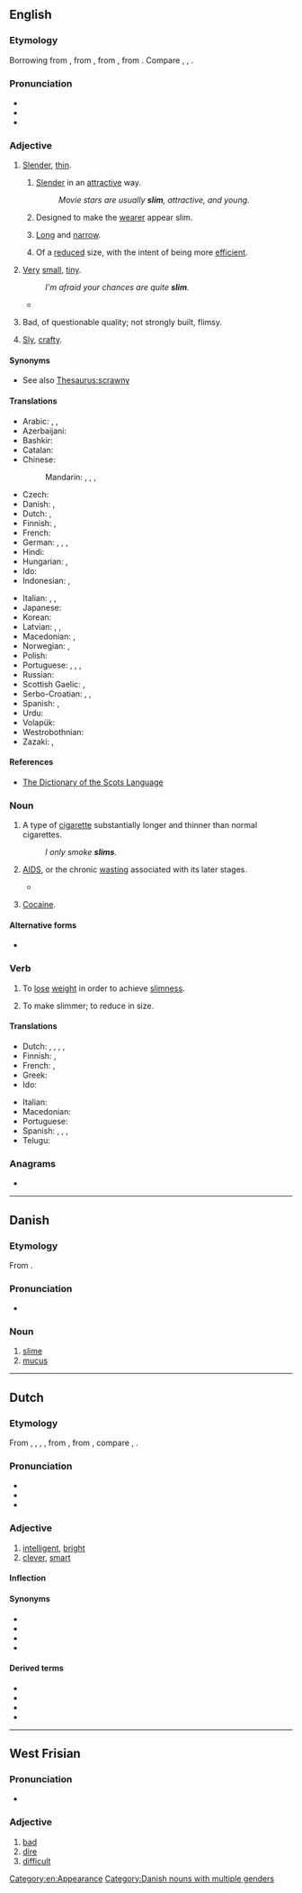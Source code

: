{{also|Slim|SLiM|slím}}
==English==

===Etymology===
Borrowing from {{bor|en|nl|slim||bad, sly, clever}}, from {{der|en|dum|slim||bad, crooked}}, from {{der|en|odt|*slimb}}, from {{der|en|gem-pro|*slimbaz||oblique, crooked}}. Compare {{cog|nl|slim||smart, clever, crafty}} {{cog|gmh|slimp||slanting, awry}}, {{cog|de|schlimm||bad}}, {{cog|fy|slim||bad, dire}}.

===Pronunciation===
* {{IPA|/slɪm/|lang=en}}
* {{audio|en-us-slim.ogg|Audio (US)|lang=en}}
* {{rhymes|ɪm|lang=en}}

===Adjective===
{{en-adj|slimmer}}

# [[slender|Slender]], [[thin]].
## {{lb|en|of a person or a person's build}} [[slender|Slender]] in an [[attractive]] way.
##: ''Movie stars are usually '''slim''', attractive, and young.''
## {{lb|en|by extension|of clothing}} Designed to make the [[wearer]] appear slim.
## {{lb|en|of an object}} [[long|Long]] and [[narrow]].
## {{lb|en|of a workforce}} Of a [[reduced]] size, with the intent of being more [[efficient]].
# {{lb|en|of something abstract like a chance or margin}} [[very|Very]] [[small]], [[tiny]].
#: ''I'm afraid your chances are quite '''slim'''.''
#* {{quote-journal
|date=January 15, 2011
|author=Saj Chowdhury
|title=Man City 4 - 3 Wolves
|work=BBC
|url=http://news.bbc.co.uk/sport2/hi/football/eng_prem/9357962.stm
|page=
|passage=Wolves' debatable third in the last 10 minutes, with the ball only crossing the line by the '''slimmest''' of margins if at all, ensured a cracking finale, although City would have been left aggrieved had they let the win slip.}}
# {{lb|en|rural|Northern England|Scotland}} Bad, of questionable quality; not strongly built, flimsy.
#: {{ux|en|A '''slimly'''-shod lad;}} {{ux|en|a '''slimly'''-made cart.}}
# {{lb|en|South Africa|obsolete|_|in|_|UK}} [[sly|Sly]], [[crafty]]. <!--appears in Chambers 1908 unglossed-->

====Synonyms====
* See also [[Thesaurus:scrawny]]

====Translations====
{{trans-top|slender}}
* Arabic: {{t|ar|نَحِيل}}, {{t|ar|نَحِيف}}, {{t|ar|أَهِيف}}
* Azerbaijani: {{t+|az|incə}}
* Bashkir: {{t|ba|ябыҡ|sc=Cyrl}}
* Catalan: {{t+|ca|prim}}
* Chinese:
*: Mandarin: {{t+|cmn|苗條|sc=Hani}}, {{t+|cmn|苗条|tr=miáotiáo|sc=Hani}}, {{t+|cmn|纖細|sc=Hani}}, {{t+|cmn|纤细|tr=xiānxì|sc=Hani}}
* Czech: {{t+|cs|štíhlý|m}}
* Danish: {{t+|da|slank}}, {{t+|da|tynd}}
* Dutch: {{t+|nl|slank}}, {{t+|nl|dun}}
* Finnish: {{t+|fi|hoikka}}, {{t+|fi|laiha}}
* French: {{t+|fr|mince}}
* German: {{t+|de|schlank}}, {{t+|de|schmal}}, {{t+|de|dünn}}, {{t+|de|schmal}}
* Hindi: {{t+|hi|पतला|tr=patlā}}
* Hungarian: {{t+|hu|karcsú}}, {{t+|hu|vékony}}
* Ido: {{t+|io|dina}}
* Indonesian: {{t+|id|langsing}}, {{t+|id|ramping}}
{{trans-mid}}
* Italian: {{t+|it|snello}}, {{t+|it|magro}}, {{t+|it|affusolato}}
* Japanese: {{t|ja|ほっそり|tr=hossori-shita|alt=ほっそりした|sc=Jpan}}
* Korean: {{t+|ko|날씬하다}}
* Latvian: {{t|lv|slaids}}, {{t|lv|tievs}}, {{t|lv|smuidrs|m}}
* Macedonian: {{t|mk|слаб|m|tr=slab}}, {{t|mk|тенок|m|tr=ténok}}
* Norwegian: {{t|no|slank}}, {{t+|no|tynn}}
* Polish: {{t+|pl|szczupły|m}}
* Portuguese: {{t+|pt|magro}}, {{t+|pt|esbelto}}, {{t+|pt|esguio}}, {{t+|pt|delgado}}
* Russian: {{t+|ru|стро́йный}}
* Scottish Gaelic: {{t|gd|caol}}, {{t|gd|seang}}
* Serbo-Croatian: {{t+|sh|vitak}}, {{t+|sh|mršav}}, {{t+|sh|mršav}}
* Spanish: {{t+|es|flaco}}, {{t+|es|delgado}}
* Urdu: {{t|ur|پتلا|tr=patlā|sc=ur-Arab}}
* Volapük: {{t+|vo|lunedik}}
* Westrobothnian: {{t|gmq-bot|späl}}
* Zazaki: {{t|zza|barı|m}}, {{t|zza|bari|f}}
{{trans-bottom}}

====References====
* [http://www.dsl.ac.uk/entry/snd/slim The Dictionary of the Scots Language]

===Noun===
{{en-noun}}

# A type of [[cigarette]] substantially longer and thinner than normal cigarettes.
#: ''I only smoke '''slims'''.''
# {{lb|en|East Africa|uncountable}} [[AIDS]], or the chronic [[wasting]] associated with its later stages.
#* {{quote-book|2003|Charled F. Gilks|editors=David A. Warrell et al.|chapter=HIV in the Developing World|Oxford Textbook of Medicine|edition=4th ed.|volume=Volume 1|url=http://books.google.com/books?id=o35zXS3B_TUC|isbn=0198570147|page=446
|passage=As in the West, only about 50 per cent of patients with '''slim''' fully investigated will have a putative pathogen identified.}}
# {{lb|en|slang|uncountable}} [[cocaine|Cocaine]].

====Alternative forms====
* {{sense|AIDS}} {{l|en|Slim}}

===Verb===
{{en-verb|slims|slimming|slimmed}}

# {{lb|en|intransitive}} To [[lose]] [[weight]] in order to achieve [[slimness]].
# {{lb|en|transitive}} To make slimmer; to reduce in size.

====Translations====
{{trans-top|lose weight}}
* Dutch: {{t+|nl|vermageren}}, {{t+|nl|lijnen}}, {{t|nl|aan de lijn doen}}, {{t+|nl|afslanken}}, {{t+|nl|diëten}}
* Finnish: {{t+|fi|laihduttaa}} {{qualifier|tr.}}, {{t+|fi|laihtua}} {{qualifier|intr.}}
* French: {{t+|fr|maigrir}}, {{t+|fr|mincir}}
* Greek: {{t+|el|αδυνατίζω}}
* Ido: {{t+|io|dineskar}}
{{trans-mid}}
* Italian: {{t+|it|dimagrire}}
* Macedonian: {{t|mk|слабее|tr=slábee}}
* Portuguese: {{t+|pt|emagrecer}}
* Spanish: {{t+|es|adelgazarse}}, {{t+|es|enflaquecer}}, {{t+|es|enflaquecerse}}, {{t+|es|enflacar}}
* Telugu: {{t|te|సన్నబడు|tr=sannabadu|sc=Telu}}
{{trans-bottom}}

===Anagrams===
* {{anagrams|en|MILs|MSIL|SMIL|mils|misl}}

[[Category:en:Appearance]]

----

==Danish==

===Etymology===
From {{der|da|non|slím||slime}}.

===Pronunciation===
* {{IPA|/sliːm/|[sliːˀm]|lang=da}}

===Noun===
{{head|da|noun|g=c|g2=n|singular definite|slimen|or|slimet|uncountable}}

# [[slime]]
# [[mucus]]

[[Category:Danish nouns with multiple genders]]

----

==Dutch==

===Etymology===
From {{inh|nl|dum|slim}}, {{m|dum|slem}}, {{m|dum|slimp}}, {{m|dum|slemp}}, from {{inh|nl|odt|*slimb}}, from {{inh|nl|gem-pro|*slimbaz|t=oblique, crooked}}, compare {{cog|de|schlimm||bad}}, {{cog|en|slim}}.

===Pronunciation===
* {{IPA|lang=nl|/slɪm/}}
* {{rhymes|ɪm|lang=nl}}
* {{audio|Nl-slim.ogg|audio|lang=nl}}

===Adjective===
{{nl-adj|slimmer}}

# [[intelligent]], [[bright]]
# [[clever]], [[smart]]

====Inflection====
{{nl-decl-adj|slimme}}

====Synonyms====
* {{l|nl|intelligent}}
* {{l|nl|scherpzinnig}}
* {{l|nl|schrander}}
* {{l|nl|sluw}}

====Derived terms====
* {{l|nl|slimheid}}
* {{l|nl|slimmerd}}
* {{l|nl|slimmerik}}
* {{l|nl|slimmigheid}}

----

==West Frisian==

===Pronunciation===
* {{IPA|/slɪm/|lang=fy}}

===Adjective===
{{head|fy|adjective}}

# [[bad]]
# [[dire]]
# [[difficult]]